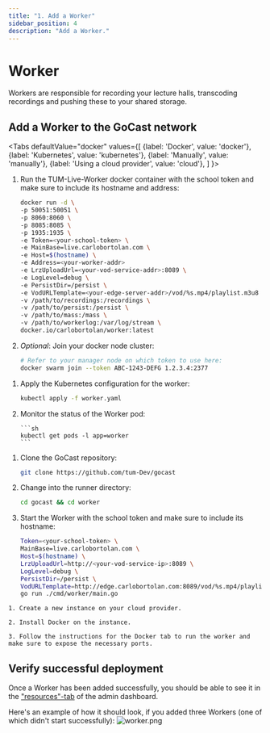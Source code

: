 ```yaml
---
title: "1. Add a Worker"
sidebar_position: 4
description: "Add a Worker."
---
```



# Worker

Workers are responsible for recording your lecture halls, transcoding recordings and pushing these to your shared storage.

## Add a Worker to the GoCast network

<Tabs
  defaultValue="docker"
  values={[
    {label: 'Docker', value: 'docker'},
    {label: 'Kubernetes', value: 'kubernetes'},
    {label: 'Manually', value: 'manually'},
    {label: 'Using a cloud provider', value: 'cloud'},
  ]
}>
<TabItem value="docker">

1. Run the TUM-Live-Worker docker container with the school token and make sure to include its hostname and address:

   ```sh
   docker run -d \
   -p 50051:50051 \
   -p 8060:8060 \
   -p 8085:8085 \
   -p 1935:1935 \
   -e Token=<your-school-token> \
   -e MainBase=live.carlobortolan.com \
   -e Host=$(hostname) \
   -e Address=<your-worker-addr>
   -e LrzUploadUrl=<your-vod-service-addr>:8089 \
   -e LogLevel=debug \
   -e PersistDir=/persist \
   -e VodURLTemplate=<your-edge-server-addr>/vod/%s.mp4/playlist.m3u8 \
   -v /path/to/recordings:/recordings \
   -v /path/to/persist:/persist \
   -v /path/to/mass:/mass \
   -v /path/to/workerlog:/var/log/stream \
   docker.io/carlobortolan/worker:latest
   ```

2. _Optional_: Join your docker node cluster:
   ```sh
   # Refer to your manager node on which token to use here:
   docker swarm join --token ABC-1243-DEFG 1.2.3.4:2377
   ```

</TabItem>

<TabItem value="kubernetes">

1.  Apply the Kubernetes configuration for the worker:

    ```sh
    kubectl apply -f worker.yaml
    ```

2.  Monitor the status of the Worker pod:

        ```sh
        kubectl get pods -l app=worker
        ```

</TabItem>

<TabItem value="manually">

1. Clone the GoCast repository:
   ```sh
   git clone https://github.com/tum-Dev/gocast
   ```
2. Change into the runner directory:

   ```sh
   cd gocast && cd worker
   ```

3. Start the Worker with the school token and make sure to include its hostname:
   ```sh
   Token=<your-school-token> \
   MainBase=live.carlobortolan.com \
   Host=$(hostname) \
   LrzUploadUrl=http://<your-vod-service-ip>:8089 \
   LogLevel=debug \
   PersistDir=/persist \
   VodURLTemplate=http://edge.carlobortolan.com:8089/vod/%s.mp4/playlist.m3u8 \
   go run ./cmd/worker/main.go
   ```

</TabItem>

<TabItem value="cloud">

    1. Create a new instance on your cloud provider.

    2. Install Docker on the instance.

    3. Follow the instructions for the Docker tab to run the worker and make sure to expose the necessary ports.

</TabItem>
</Tabs>

## Verify successful deployment

Once a Worker has been added successfully, you should be able to see it in the ["resources"-tab](http://live.carlobortolan.com/admins/schools) of the admin dashboard.

Here's an example of how it should look, if you added three Workers (one of which didn't start successfully):
![worker.png](/deployment/workers.png)

